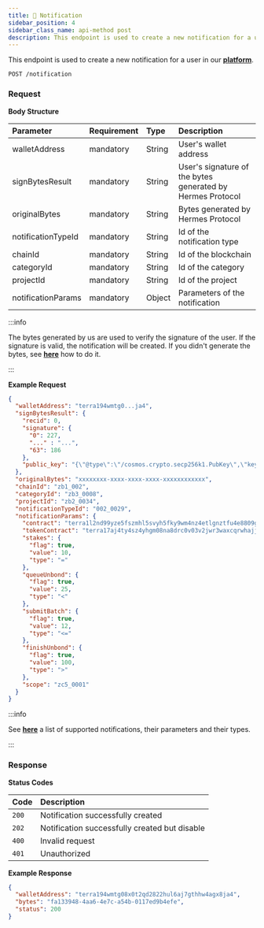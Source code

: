 ```yaml
---
title: 🔔 Notification
sidebar_position: 4
sidebar_class_name: api-method post
description: This endpoint is used to create a new notification for a user in our platform.
---
```


This endpoint is used to create a new notification for a user in our [**platform**](https://app.hermesprotocol.io/notifications).

```
POST /notification
```

### Request

**Body Structure**

 | Parameter                               | Requirement | Type    | Description                                                                             | 
 | :-------------------------------------- | :---------- | :------ | :-------------------------------------------------------------------------------------- |
 | walletAddress                           | mandatory   | String  | User's wallet address                                                                   |
 | signBytesResult                         | mandatory   | String  | User's signature of the bytes generated by Hermes Protocol                              |
 | originalBytes                           | mandatory   | String  | Bytes generated by Hermes Protocol                                                      |
 | notificationTypeId                      | mandatory   | String  | Id of the notification type                                                             |
 | chainId                                 | mandatory   | String  | Id of the blockchain                                                                    |
 | categoryId                              | mandatory   | String  | Id of the category                                                                      |
 | projectId                               | mandatory   | String  | Id of the project                                                                       |
 | notificationParams                      | mandatory   | Object  | Parameters of the notification                                                          |



:::info

The bytes generated by us are used to verify the signature of the user. If the signature is valid, the notification will be created. If you didn't generate the bytes, see [**here**](/public-api/generate-bytes) how to do it.

:::


**Example Request**

```json
{
  "walletAddress": "terra194wmtg0...ja4",
  "signBytesResult": {
    "recid": 0,
    "signature": {
      "0": 227,
      "..." : "...",
      "63": 186
    },
    "public_key": "{\"@type\":\"/cosmos.crypto.secp256k1.PubKey\",\"key\":\"xxx\"}"
  },
  "originalBytes": "xxxxxxxx-xxxx-xxxx-xxxx-xxxxxxxxxxxx",
  "chainId": "zb1_002",
  "categoryId": "zb3_0008",
  "projectId": "zb2_0034",
  "notificationTypeId": "002_0029",
  "notificationParams": {
    "contract": "terra1l2nd99yze5fszmhl5svyh5fky9wm4nz4etlgnztfu4e8809gd52q04n3ea",
    "tokenContract": "terra17aj4ty4sz4yhgm08na8drc0v03v2jwr3waxcqrwhajj729zhl7zqnpc0ml",
    "stakes": {
      "flag": true,
      "value": 10,
      "type": "="
    },
    "queueUnbond": {
      "flag": true,
      "value": 25,
      "type": "<"
    },
    "submitBatch": {
      "flag": true,
      "value": 12,
      "type": "<="
    },
    "finishUnbond": {
      "flag": true,
      "value": 100,
      "type": ">"
    },
    "scope": "zc5_0001"
  }
}
```

:::info

See [**here**](/public-api/#supported-notifications) a list of supported notifications, their parameters and their types.

:::

### Response

**Status Codes**

| Code  | Description                                   |
| :---- | :-------------------------------------------- |
| `200` | Notification successfully created             |
| `202` | Notification successfully created but disable |
| `400` | Invalid request                               |
| `401` | Unauthorized                                  |

**Example Response**

```json
{
  "walletAddress": "terra194wmtg08x0t2qd2822hul6aj7gthhw4agx8ja4",
  "bytes": "fa133948-4aa6-4e7c-a54b-0117ed9b4efe",
  "status": 200
}
```
